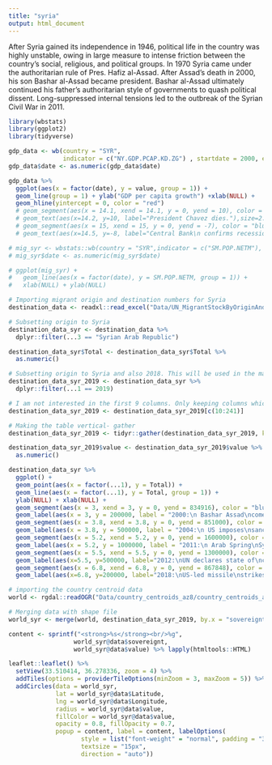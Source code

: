 ```yaml
---
title: "syria"
output: html_document
---
```


After Syria gained its independence in 1946, political life in the country was highly unstable, owing in large measure to intense friction between the country’s social, religious, and political groups. In 1970 Syria came under the authoritarian rule of Pres. Hafiz al-Assad. After Assad’s death in 2000, his son Bashar al-Assad became president. Bashar al-Assad ultimately continued his father’s authoritarian style of governments to quash political dissent. Long-suppressed internal tensions led to the outbreak of the Syrian Civil War in 2011.

```r
library(wbstats)
library(ggplot2)
library(tidyverse)
```

```r
gdp_data <- wb(country = "SYR",
               indicator = c("NY.GDP.PCAP.KD.ZG") , startdate = 2000, enddate = 2017)
gdp_data$date <- as.numeric(gdp_data$date)
```

```r
gdp_data %>%
  ggplot(aes(x = factor(date), y = value, group = 1)) + 
  geom_line(group = 1) + ylab("GDP per capita growth") +xlab(NULL) +
  geom_hline(yintercept = 0, color = "red")
  # geom_segment(aes(x = 14.1, xend = 14.1, y = 0, yend = 10), color = "blue", size = 0.2)
  # geom_text(aes(x=14.2, y=10, label="President Chavez dies."),size=2.5) +
  # geom_segment(aes(x = 15, xend = 15, y = 0, yend = -7), color = "blue", size = 0.2) +
  # geom_text(aes(x=14.5, y=-8, label="Central Bank\n confirms recession"),size=2.5)
```

```r
# mig_syr <- wbstats::wb(country = "SYR",indicator = c("SM.POP.NETM"),  startdate = "2000", enddate = "2020", return_wide = TRUE)
# mig_syr$date <- as.numeric(mig_syr$date)
```

```r
# ggplot(mig_syr) +
#   geom_line(aes(x = factor(date), y = SM.POP.NETM, group = 1)) +
#   xlab(NULL) + ylab(NULL)
```


```r
# Importing migrant origin and destination numbers for Syria
destination_data <- readxl::read_excel("Data/UN_MigrantStockByOriginAndDestination_2019.xlsx", sheet = 2, skip = 15, col_names = TRUE, trim_ws = TRUE)

# Subsetting origin to Syria
destination_data_syr <- destination_data %>%
  dplyr::filter(...3 == "Syrian Arab Republic")

destination_data_syr$Total <- destination_data_syr$Total %>%
  as.numeric()

# Subsetting origin to Syria and also 2018. This will be used in the map.
destination_data_syr_2019 <- destination_data_syr %>%
  dplyr::filter(...1 == 2019)

# I am not interested in the first 9 columns. Only keeping columns which have data about the destination countries
destination_data_syr_2019 <- destination_data_syr_2019[c(10:241)]

# Making the table vertical- gather
destination_data_syr_2019 <- tidyr::gather(destination_data_syr_2019, key = "country", value = "value")

destination_data_syr_2019$value <- destination_data_syr_2019$value %>%
  as.numeric()
```

```r

destination_data_syr %>%
  ggplot() +
  geom_point(aes(x = factor(...1), y = Total)) +
  geom_line(aes(x = factor(...1), y = Total, group = 1)) +
  ylab(NULL) + xlab(NULL) +
  geom_segment(aes(x = 3, xend = 3, y = 0, yend = 834916), color = "blue", size = 0.2) +
  geom_label(aes(x = 3, y = 200000, label = "2000:\n Bashar Assad\ncomes to power"), size = 2.5) +
  geom_segment(aes(x = 3.8, xend = 3.8, y = 0, yend = 851000), color = "blue", size = 0.2) +
  geom_label(aes(x = 3.8, y = 500000, label = "2004:\n US imposes\nsanctions"), size = 2.5) +
  geom_segment(aes(x = 5.2, xend = 5.2, y = 0, yend = 1600000), color = "blue", size = 0.2) +
  geom_label(aes(x = 5.2, y = 1000000, label = "2011:\n Arab Spring\nSyrian Civil War begins"), size = 2.5) +
  geom_segment(aes(x = 5.5, xend = 5.5, y = 0, yend = 1300000), color = "blue", size = 0.2) +
  geom_label(aes(x=5.5, y=500000, label="2012:\nUN declares state of\ncivil war in Syria"),size=2.5) +
  geom_segment(aes(x = 6.8, xend = 6.8, y = 0, yend = 867848), color = "blue", size = 0.2) +
  geom_label(aes(x=6.8, y=200000, label="2018:\nUS-led missile\nstrikes"),size=2.5)

```


```r
# importing the country centroid data
world <- rgdal::readOGR("Data/country_centroids_az8/country_centroids_az8.shp")

# Merging data with shape file
world_syr <- merge(world, destination_data_syr_2019, by.x = "sovereignt", by.y = "country", all.x = TRUE)

content <- sprintf("<strong>%s</strong><br/>%g",
                  world_syr@data$sovereignt,
                  world_syr@data$value) %>% lapply(htmltools::HTML)

leaflet::leaflet() %>%
  setView(33.510414, 36.278336, zoom = 4) %>%
  addTiles(options = providerTileOptions(minZoom = 3, maxZoom = 5)) %>%
  addCircles(data = world_syr,
             lat = world_syr@data$Latitude,
             lng = world_syr@data$Longitude,
             radius = world_syr@data$value,
             fillColor = world_syr@data$value,
             opacity = 0.8, fillOpacity = 0.7,
             popup = content, label = content, labelOptions(
                    style = list("font-weight" = "normal", padding = "3px 8px"),
                    textsize = "15px",
                    direction = "auto"))

```